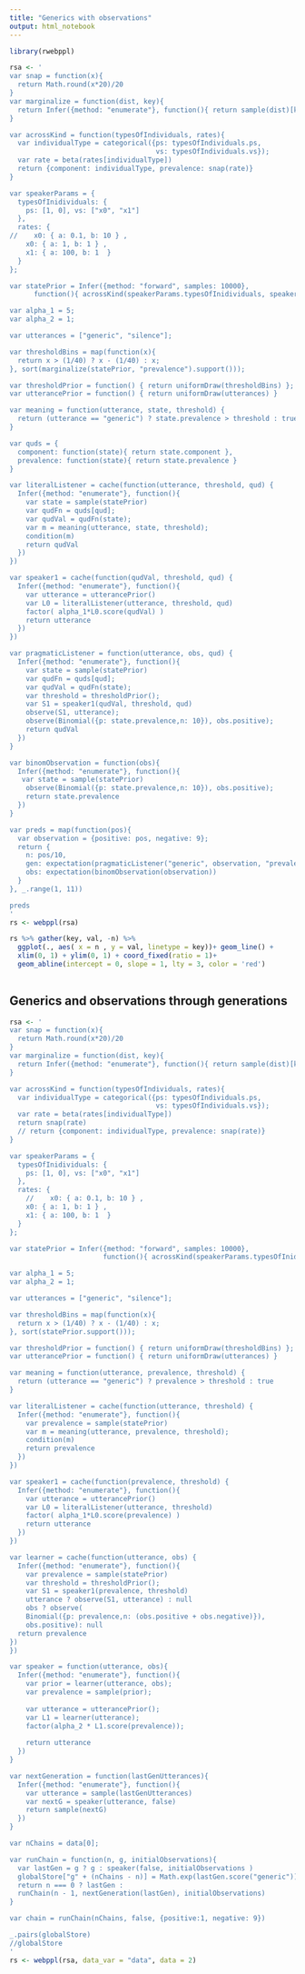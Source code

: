 ```yaml
---
title: "Generics with observations"
output: html_notebook
---
```

```r
library(rwebppl)

```

```r
rsa <- '
var snap = function(x){
  return Math.round(x*20)/20
}
var marginalize = function(dist, key){
  return Infer({method: "enumerate"}, function(){ return sample(dist)[key] })
}

var acrossKind = function(typesOfIndividuals, rates){
  var individualType = categorical({ps: typesOfIndividuals.ps, 
                                    vs: typesOfIndividuals.vs});
  var rate = beta(rates[individualType])
  return {component: individualType, prevalence: snap(rate)}
}

var speakerParams = {
  typesOfInidividuals: {
    ps: [1, 0], vs: ["x0", "x1"]
  },
  rates: {
//    x0: { a: 0.1, b: 10 } ,
    x0: { a: 1, b: 1 } ,
    x1: { a: 100, b: 1  }
  }
};

var statePrior = Infer({method: "forward", samples: 10000}, 
      function(){ acrossKind(speakerParams.typesOfInidividuals, speakerParams.rates) })

var alpha_1 = 5;
var alpha_2 = 1;

var utterances = ["generic", "silence"];

var thresholdBins = map(function(x){
  return x > (1/40) ? x - (1/40) : x;
}, sort(marginalize(statePrior, "prevalence").support()));

var thresholdPrior = function() { return uniformDraw(thresholdBins) };
var utterancePrior = function() { return uniformDraw(utterances) }

var meaning = function(utterance, state, threshold) {
  return (utterance == "generic") ? state.prevalence > threshold : true
}

var quds = {
  component: function(state){ return state.component },
  prevalence: function(state){ return state.prevalence }
}

var literalListener = cache(function(utterance, threshold, qud) {
  Infer({method: "enumerate"}, function(){
    var state = sample(statePrior)
    var qudFn = quds[qud];
    var qudVal = qudFn(state);
    var m = meaning(utterance, state, threshold);
    condition(m)
    return qudVal
  })
})

var speaker1 = cache(function(qudVal, threshold, qud) {
  Infer({method: "enumerate"}, function(){
    var utterance = utterancePrior()
    var L0 = literalListener(utterance, threshold, qud)
    factor( alpha_1*L0.score(qudVal) )
    return utterance
  })
})

var pragmaticListener = function(utterance, obs, qud) {
  Infer({method: "enumerate"}, function(){
    var state = sample(statePrior)    
    var qudFn = quds[qud];
    var qudVal = qudFn(state);
    var threshold = thresholdPrior();
    var S1 = speaker1(qudVal, threshold, qud)
    observe(S1, utterance);
    observe(Binomial({p: state.prevalence,n: 10}), obs.positive);
    return qudVal
  })
}

var binomObservation = function(obs){
  Infer({method: "enumerate"}, function(){
   var state = sample(statePrior)  
    observe(Binomial({p: state.prevalence,n: 10}), obs.positive);
    return state.prevalence
  })
}

var preds = map(function(pos){
  var observation = {positive: pos, negative: 9};
  return {
    n: pos/10, 
    gen: expectation(pragmaticListener("generic", observation, "prevalence")),
    obs: expectation(binomObservation(observation)) 
  }
}, _.range(1, 11))

preds
'
rs <- webppl(rsa)
```

```r
rs %>% gather(key, val, -n) %>% 
  ggplot(., aes( x = n , y = val, linetype = key))+ geom_line() +
  xlim(0, 1) + ylim(0, 1) + coord_fixed(ratio = 1)+
  geom_abline(intercept = 0, slope = 1, lty = 3, color = 'red')
  
```



## Generics and observations through generations


```r
rsa <- '
var snap = function(x){
  return Math.round(x*20)/20
}
var marginalize = function(dist, key){
  return Infer({method: "enumerate"}, function(){ return sample(dist)[key] })
}

var acrossKind = function(typesOfIndividuals, rates){
  var individualType = categorical({ps: typesOfIndividuals.ps, 
                                    vs: typesOfIndividuals.vs});
  var rate = beta(rates[individualType])
  return snap(rate)
  // return {component: individualType, prevalence: snap(rate)}
}

var speakerParams = {
  typesOfInidividuals: {
    ps: [1, 0], vs: ["x0", "x1"]
  },
  rates: {
    //    x0: { a: 0.1, b: 10 } ,
    x0: { a: 1, b: 1 } ,
    x1: { a: 100, b: 1  }
  }
};

var statePrior = Infer({method: "forward", samples: 10000}, 
                       function(){ acrossKind(speakerParams.typesOfInidividuals, speakerParams.rates) })

var alpha_1 = 5;
var alpha_2 = 1;

var utterances = ["generic", "silence"];

var thresholdBins = map(function(x){
  return x > (1/40) ? x - (1/40) : x;
}, sort(statePrior.support()));

var thresholdPrior = function() { return uniformDraw(thresholdBins) };
var utterancePrior = function() { return uniformDraw(utterances) }

var meaning = function(utterance, prevalence, threshold) {
  return (utterance == "generic") ? prevalence > threshold : true
}

var literalListener = cache(function(utterance, threshold) {
  Infer({method: "enumerate"}, function(){
    var prevalence = sample(statePrior)
    var m = meaning(utterance, prevalence, threshold);
    condition(m)
    return prevalence
  })
})

var speaker1 = cache(function(prevalence, threshold) {
  Infer({method: "enumerate"}, function(){
    var utterance = utterancePrior()
    var L0 = literalListener(utterance, threshold)
    factor( alpha_1*L0.score(prevalence) )
    return utterance
  })
})

var learner = cache(function(utterance, obs) {
  Infer({method: "enumerate"}, function(){
    var prevalence = sample(statePrior)    
    var threshold = thresholdPrior();
    var S1 = speaker1(prevalence, threshold)
    utterance ? observe(S1, utterance) : null
    obs ? observe(
    Binomial({p: prevalence,n: (obs.positive + obs.negative)}), 
    obs.positive): null
  return prevalence
})
})

var speaker = function(utterance, obs){
  Infer({method: "enumerate"}, function(){
    var prior = learner(utterance, obs);
    var prevalence = sample(prior);
    
    var utterance = utterancePrior();    
    var L1 = learner(utterance);
    factor(alpha_2 * L1.score(prevalence));
    
    return utterance
  })
}

var nextGeneration = function(lastGenUtterances){
  Infer({method: "enumerate"}, function(){
    var utterance = sample(lastGenUtterances)
    var nextG = speaker(utterance, false)
    return sample(nextG)
  })
}

var nChains = data[0];

var runChain = function(n, g, initialObservations){
  var lastGen = g ? g : speaker(false, initialObservations )
  globalStore["g" + (nChains - n)] = Math.exp(lastGen.score("generic"))
  return n === 0 ? lastGen :
  runChain(n - 1, nextGeneration(lastGen), initialObservations)
}

var chain = runChain(nChains, false, {positive:1, negative: 9})

_.pairs(globalStore)
//globalStore
'
rs <- webppl(rsa, data_var = "data", data = 2)
```

